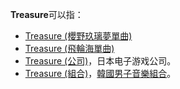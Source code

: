 '''Treasure'''可以指：
* [[Treasure_(櫻野玖璃夢單曲)|Treasure (櫻野玖璃夢單曲)]]
* [[Treasure_(飛輪海單曲)|Treasure (飛輪海單曲)]]
* [[Treasure_(公司)|Treasure (公司)]]，日本电子游戏公司。
* [[Treasure_(組合)|Treasure (組合)]]，[[韓國|韓國]][[男子音樂組合|男子音樂組合]]。

{{Disambig|cat=非中文名称消歧义}}